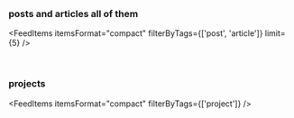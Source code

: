 <AuthorBanner />
<p>&nbsp;</p>

<h3>
  posts and articles <Link to='posts-and-articles'>all of them</Link>
</h3>

<FeedItems 
  itemsFormat="compact" 
  filterByTags={['post', 'article']} 
  limit={5} 
/>

<p>&nbsp;</p>

### projects

<FeedItems itemsFormat="compact" filterByTags={['project']} />
<p>&nbsp;</p>